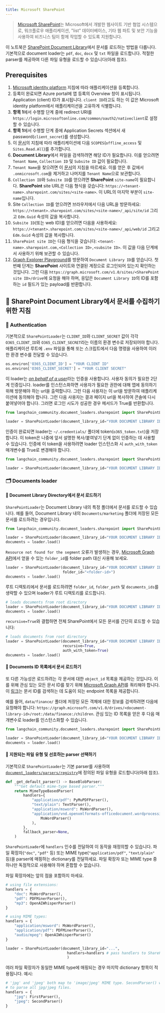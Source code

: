 ```yaml
---
title: Microsoft SharePoint
---
```


> [Microsoft SharePoint](https://en.wikipedia.org/wiki/SharePoint)는 Microsoft에서 개발한 웹사이트 기반 협업 시스템으로, 워크플로우 애플리케이션, "list" 데이터베이스, 기타 웹 파트 및 보안 기능을 사용하여 비즈니스 팀이 함께 작업할 수 있도록 지원합니다.

이 노트북은 [SharePoint Document Library](https://support.microsoft.com/en-us/office/what-is-a-document-library-3b5976dd-65cf-4c9e-bf5a-713c10ca2872)에서 문서를 로드하는 방법을 다룹니다. 기본적으로 document loader는 `pdf`, `doc`, `docx` 및 `txt` 파일을 로드합니다. 적절한 parser를 제공하여 다른 파일 유형을 로드할 수 있습니다(아래 참조).

## Prerequisites

1. [Microsoft identity platform](https://learn.microsoft.com/en-us/azure/active-directory/develop/quickstart-register-app) 지침에 따라 애플리케이션을 등록합니다.
2. 등록이 완료되면 Azure portal에 앱 등록의 Overview 창이 표시됩니다. Application (client) ID가 표시됩니다. `client ID`라고도 하는 이 값은 Microsoft identity platform에서 애플리케이션을 고유하게 식별합니다.
3. **항목 1**에서 수행할 단계 중에 redirect URI를 `https://login.microsoftonline.com/common/oauth2/nativeclient`로 설정할 수 있습니다.
4. **항목 1**에서 수행할 단계 중에 Application Secrets 섹션에서 새 password(`client_secret`)를 생성합니다.
5. 이 [문서](https://learn.microsoft.com/en-us/azure/active-directory/develop/quickstart-configure-app-expose-web-apis#add-a-scope)의 지침에 따라 애플리케이션에 다음 `SCOPES`(`offline_access` 및 `Sites.Read.All`)를 추가합니다.
6. **Document Library**에서 파일을 검색하려면 해당 ID가 필요합니다. 이를 얻으려면 `Tenant Name`, `Collection ID` 및 `Subsite ID` 값이 필요합니다.
7. `Tenant Name`을 찾으려면 이 [문서](https://learn.microsoft.com/en-us/azure/active-directory-b2c/tenant-management-read-tenant-name)의 지침을 따르세요. 이를 얻은 후 값에서 `.onmicrosoft.com`을 제거하고 나머지를 `Tenant Name`으로 보관합니다.
8. `Collection ID`와 `Subsite ID`를 얻으려면 **SharePoint** `site-name`이 필요합니다. **SharePoint** site URL은 다음 형식을 갖습니다: `https://<tenant-name>.sharepoint.com/sites/<site-name>`. 이 URL의 마지막 부분이 `site-name`입니다.
9. Site `Collection ID`를 얻으려면 브라우저에서 다음 URL을 방문하세요: `https://<tenant>.sharepoint.com/sites/<site-name>/_api/site/id` 그리고 `Edm.Guid` 속성의 값을 복사합니다.
10. `Subsite ID`(또는 web ID)를 얻으려면 다음을 사용하세요: `https://<tenant>.sharepoint.com/sites/<site-name>/_api/web/id` 그리고 `Edm.Guid` 속성의 값을 복사합니다.
11. `SharePoint site ID`는 다음 형식을 갖습니다: `<tenant-name>.sharepoint.com,<Collection ID>,<subsite ID>`. 이 값을 다음 단계에서 사용하기 위해 보관할 수 있습니다.
12. [Graph Explorer Playground](https://developer.microsoft.com/en-us/graph/graph-explorer)를 방문하여 `Document Library ID`를 얻습니다. 첫 번째 단계는 **SharePoint** 사이트와 연결된 계정으로 로그인되어 있는지 확인하는 것입니다. 그런 다음 `https://graph.microsoft.com/v1.0/sites/<SharePoint site ID>/drive`에 요청을 해야 하며, 응답은 `Document Library ID`의 ID를 포함하는 `id` 필드가 있는 payload를 반환합니다.

## 🧑 SharePoint Document Library에서 문서를 수집하기 위한 지침

### 🔑 Authentication

기본적으로 `SharePointLoader`는 `CLIENT_ID`와 `CLIENT_SECRET` 값이 각각 `O365_CLIENT_ID`와 `O365_CLIENT_SECRET`라는 이름의 환경 변수로 저장되어야 합니다. 애플리케이션 루트에 `.env` 파일을 통해 또는 스크립트에서 다음 명령을 사용하여 이러한 환경 변수를 전달할 수 있습니다.

```python
os.environ['O365_CLIENT_ID'] = "YOUR CLIENT ID"
os.environ['O365_CLIENT_SECRET'] = "YOUR CLIENT SECRET"
```

이 loader는 [*on behalf of a user*](https://learn.microsoft.com/en-us/graph/auth-v2-user?context=graph%2Fapi%2F1.0&view=graph-rest-1.0)라는 인증을 사용합니다. 사용자 동의가 필요한 2단계 인증입니다. loader를 인스턴스화하면 사용자가 필요한 권한에 대해 앱에 동의하기 위해 방문해야 하는 url을 출력합니다. 그런 다음 사용자는 이 url을 방문하여 애플리케이션에 동의해야 합니다. 그런 다음 사용자는 결과 페이지 url을 복사하여 콘솔에 다시 붙여넣어야 합니다. 그러면 로그인 시도가 성공한 경우 메서드가 True를 반환합니다.

```python
from langchain_community.document_loaders.sharepoint import SharePointLoader

loader = SharePointLoader(document_library_id="YOUR DOCUMENT LIBRARY ID")
```

인증이 완료되면 loader는 `~/.credentials/` 폴더에 token(`o365_token.txt`)을 저장합니다. 이 token은 나중에 앞서 설명한 복사/붙여넣기 단계 없이 인증하는 데 사용할 수 있습니다. 인증에 이 token을 사용하려면 loader 인스턴스화 시 `auth_with_token` 매개변수를 True로 변경해야 합니다.

```python
from langchain_community.document_loaders.sharepoint import SharePointLoader

loader = SharePointLoader(document_library_id="YOUR DOCUMENT LIBRARY ID", auth_with_token=True)
```

### 🗂️ Documents loader

#### 📑 Document Library Directory에서 문서 로드하기

`SharePointLoader`는 Document Library 내의 특정 폴더에서 문서를 로드할 수 있습니다. 예를 들어, Document Library 내의 `Documents/marketing` 폴더에 저장된 모든 문서를 로드하려는 경우입니다.

```python
from langchain_community.document_loaders.sharepoint import SharePointLoader

loader = SharePointLoader(document_library_id="YOUR DOCUMENT LIBRARY ID", folder_path="Documents/marketing", auth_with_token=True)
documents = loader.load()
```

`Resource not found for the segment` 오류가 발생하는 경우, [Microsoft Graph API](https://developer.microsoft.com/en-us/graph/graph-explorer)에서 얻을 수 있는 `folder_id`를 folder path 대신 사용해 보세요.

```python
loader = SharePointLoader(document_library_id="YOUR DOCUMENT LIBRARY ID", auth_with_token=True
                          folder_id="<folder-id>")
documents = loader.load()
```

루트 디렉토리에서 문서를 로드하려면 `folder_id`, `folder_path` 및 `documents_ids`를 생략할 수 있으며 loader가 루트 디렉토리를 로드합니다.

```python
# loads documents from root directory
loader = SharePointLoader(document_library_id="YOUR DOCUMENT LIBRARY ID", auth_with_token=True)
documents = loader.load()
```

`recursive=True`와 결합하면 전체 SharePoint에서 모든 문서를 간단히 로드할 수 있습니다:

```python
# loads documents from root directory
loader = SharePointLoader(document_library_id="YOUR DOCUMENT LIBRARY ID",
                          recursive=True,
                          auth_with_token=True)
documents = loader.load()
```

#### 📑 Documents ID 목록에서 문서 로드하기

또 다른 가능성은 로드하려는 각 문서에 대한 `object_id` 목록을 제공하는 것입니다. 이를 위해 관심 있는 모든 문서 ID를 찾기 위해 [Microsoft Graph API](https://developer.microsoft.com/en-us/graph/graph-explorer)를 쿼리해야 합니다. 이 [링크](https://learn.microsoft.com/en-us/graph/api/resources/onedrive?view=graph-rest-1.0#commonly-accessed-resources)는 문서 ID를 검색하는 데 도움이 되는 endpoint 목록을 제공합니다.

예를 들어, `data/finance/` 폴더에 저장된 모든 객체에 대한 정보를 검색하려면 다음에 요청해야 합니다: `https://graph.microsoft.com/v1.0/drives/<document-library-id>/root:/data/finance:/children`. 관심 있는 ID 목록을 얻은 후 다음 매개변수로 loader를 인스턴스화할 수 있습니다.

```python
from langchain_community.document_loaders.sharepoint import SharePointLoader

loader = SharePointLoader(document_library_id="YOUR DOCUMENT LIBRARY ID", object_ids=["ID_1", "ID_2"], auth_with_token=True)
documents = loader.load()
```

#### 📑 지원되는 파일 유형 및 선호하는 parser 선택하기

기본적으로 `SharePointLoader`는 기본 parser를 사용하여 [`document_loaders/parsers/registry`](https://github.com/langchain-ai/langchain/blob/master/libs/community/langchain_community/document_loaders/parsers/registry.py#L10-L22)에 정의된 파일 유형을 로드합니다(아래 참조).

```python
def _get_default_parser() -> BaseBlobParser:
    """Get default mime-type based parser."""
    return MimeTypeBasedParser(
        handlers={
            "application/pdf": PyMuPDFParser(),
            "text/plain": TextParser(),
            "application/msword": MsWordParser(),
            "application/vnd.openxmlformats-officedocument.wordprocessingml.document": (
                MsWordParser()
            ),
        },
        fallback_parser=None,
    )
```

`SharePointLoader`에 `handlers` 인수를 전달하여 이 동작을 재정의할 수 있습니다.
파일 확장자(`"doc"`, `"pdf"` 등) 또는 MIME type(`"application/pdf"`, `"text/plain"` 등)을 parser에 매핑하는 dictionary를 전달하세요.
파일 확장자 또는 MIME type 중 하나만 독점적으로 사용해야 하며
혼합할 수 없습니다.

파일 확장자에는 앞의 점을 포함하지 마세요.

```python
# using file extensions:
handlers = {
    "doc": MsWordParser(),
    "pdf": PDFMinerParser(),
    "mp3": OpenAIWhisperParser()
}

# using MIME types:
handlers = {
    "application/msword": MsWordParser(),
    "application/pdf": PDFMinerParser(),
    "audio/mpeg": OpenAIWhisperParser()
}

loader = SharePointLoader(document_library_id="...",
                            handlers=handlers # pass handlers to SharePointLoader
                            )
```

여러 파일 확장자가 동일한 MIME type에 매핑되는 경우 마지막 dictionary 항목이
적용됩니다.
예시:

```python
# 'jpg' and 'jpeg' both map to 'image/jpeg' MIME type. SecondParser() will be used
# to parse all jpg/jpeg files.
handlers = {
    "jpg": FirstParser(),
    "jpeg": SecondParser()
}
```